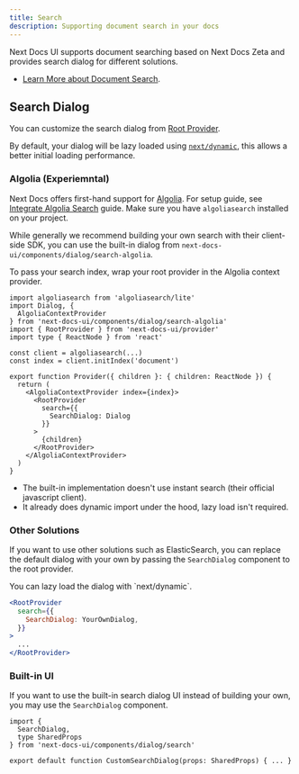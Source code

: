 ```yaml
---
title: Search
description: Supporting document search in your docs
---
```


Next Docs UI supports document searching based on Next Docs Zeta and provides
search dialog for different solutions.

- [Learn More about Document Search](/docs/headless/search).

## Search Dialog

You can customize the search dialog from
[Root Provider](/docs/ui/blocks/root-provider).

By default, your dialog will be lazy loaded using
[`next/dynamic`](https://nextjs.org/docs/app/building-your-application/optimizing/lazy-loading),
this allows a better initial loading performance.

### Algolia (Experiemntal)

Next Docs offers first-hand support for [Algolia](https://algolia.com). For
setup guide, see [Integrate Algolia Search](/docs/headless/search/algolia)
guide. Make sure you have `algoliasearch` installed on your project.

While generally we recommend building your own search with their client-side
SDK, you can use the built-in dialog from
`next-docs-ui/components/dialog/search-algolia`.

To pass your search index, wrap your root provider in the Algolia context
provider.

```tsx title="Client Component"
import algoliasearch from 'algoliasearch/lite'
import Dialog, {
  AlgoliaContextProvider
} from 'next-docs-ui/components/dialog/search-algolia'
import { RootProvider } from 'next-docs-ui/provider'
import type { ReactNode } from 'react'

const client = algoliasearch(...)
const index = client.initIndex('document')

export function Provider({ children }: { children: ReactNode }) {
  return (
    <AlgoliaContextProvider index={index}>
      <RootProvider
        search={{
          SearchDialog: Dialog
        }}
      >
        {children}
      </RootProvider>
    </AlgoliaContextProvider>
  )
}
```

<Callout title="Note" className='mt-4'>

- The built-in implementation doesn't use instant search (their official
  javascript client).
- It already does dynamic import under the hood, lazy load isn't required.

</Callout>

### Other Solutions

If you want to use other solutions such as ElasticSearch, you can replace the
default dialog with your own by passing the `SearchDialog` component to the root
provider.

<Callout title="Tip" className="mb-4">
  You can lazy load the dialog with `next/dynamic`.
</Callout>

```jsx
<RootProvider
  search={{
    SearchDialog: YourOwnDialog,
  }}
>
  ...
</RootProvider>
```

### Built-in UI

If you want to use the built-in search dialog UI instead of building your own,
you may use the `SearchDialog` component.

```tsx
import {
  SearchDialog,
  type SharedProps
} from 'next-docs-ui/components/dialog/search'

export default function CustomSearchDialog(props: SharedProps) { ... }
```

